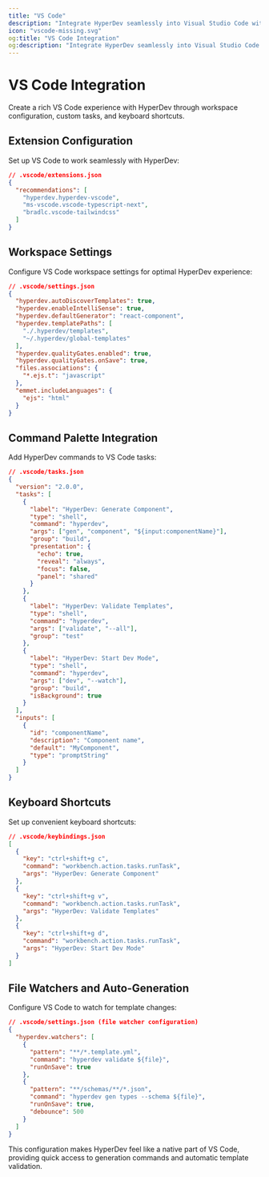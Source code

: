 ```yaml
---
title: "VS Code"
description: "Integrate HyperDev seamlessly into Visual Studio Code with IntelliSense, templates, and workflow automation."
icon: "vscode-missing.svg"
og:title: "VS Code Integration"
og:description: "Integrate HyperDev seamlessly into Visual Studio Code with IntelliSense, templates, and workflow automation."
---
```


# VS Code Integration

Create a rich VS Code experience with HyperDev through workspace configuration, custom tasks, and keyboard shortcuts.

## Extension Configuration

Set up VS Code to work seamlessly with HyperDev:

```json
// .vscode/extensions.json
{
  "recommendations": [
    "hyperdev.hyperdev-vscode",
    "ms-vscode.vscode-typescript-next",
    "bradlc.vscode-tailwindcss"
  ]
}
```

## Workspace Settings

Configure VS Code workspace settings for optimal HyperDev experience:

```json
// .vscode/settings.json
{
  "hyperdev.autoDiscoverTemplates": true,
  "hyperdev.enableIntelliSense": true,
  "hyperdev.defaultGenerator": "react-component",
  "hyperdev.templatePaths": [
    "./.hyperdev/templates",
    "~/.hyperdev/global-templates"
  ],
  "hyperdev.qualityGates.enabled": true,
  "hyperdev.qualityGates.onSave": true,
  "files.associations": {
    "*.ejs.t": "javascript"
  },
  "emmet.includeLanguages": {
    "ejs": "html"
  }
}
```

## Command Palette Integration

Add HyperDev commands to VS Code tasks:

```json
// .vscode/tasks.json
{
  "version": "2.0.0",
  "tasks": [
    {
      "label": "HyperDev: Generate Component",
      "type": "shell",
      "command": "hyperdev",
      "args": ["gen", "component", "${input:componentName}"],
      "group": "build",
      "presentation": {
        "echo": true,
        "reveal": "always",
        "focus": false,
        "panel": "shared"
      }
    },
    {
      "label": "HyperDev: Validate Templates",
      "type": "shell",
      "command": "hyperdev",
      "args": ["validate", "--all"],
      "group": "test"
    },
    {
      "label": "HyperDev: Start Dev Mode",
      "type": "shell",
      "command": "hyperdev",
      "args": ["dev", "--watch"],
      "group": "build",
      "isBackground": true
    }
  ],
  "inputs": [
    {
      "id": "componentName",
      "description": "Component name",
      "default": "MyComponent",
      "type": "promptString"
    }
  ]
}
```

## Keyboard Shortcuts

Set up convenient keyboard shortcuts:

```json
// .vscode/keybindings.json
[
  {
    "key": "ctrl+shift+g c",
    "command": "workbench.action.tasks.runTask",
    "args": "HyperDev: Generate Component"
  },
  {
    "key": "ctrl+shift+g v",
    "command": "workbench.action.tasks.runTask",
    "args": "HyperDev: Validate Templates"
  },
  {
    "key": "ctrl+shift+g d",
    "command": "workbench.action.tasks.runTask",
    "args": "HyperDev: Start Dev Mode"
  }
]
```

## File Watchers and Auto-Generation

Configure VS Code to watch for template changes:

```json
// .vscode/settings.json (file watcher configuration)
{
  "hyperdev.watchers": [
    {
      "pattern": "**/*.template.yml",
      "command": "hyperdev validate ${file}",
      "runOnSave": true
    },
    {
      "pattern": "**/schemas/**/*.json",
      "command": "hyperdev gen types --schema ${file}",
      "runOnSave": true,
      "debounce": 500
    }
  ]
}
```

This configuration makes HyperDev feel like a native part of VS Code, providing quick access to generation commands and automatic template validation.